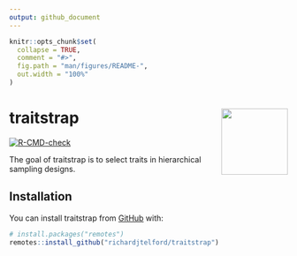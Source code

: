 ```yaml
---
output: github_document
---
```


<!-- README.md is generated from README.Rmd. Please edit that file -->

```r
knitr::opts_chunk$set(
  collapse = TRUE,
  comment = "#>",
  fig.path = "man/figures/README-",
  out.width = "100%"
)
```

# traitstrap <img src="man/figures/Traitstrap_hex.png" align="right" alt="" width="120" />

<!-- badges: start -->
[![R-CMD-check](https://github.com/richardjtelford/traitstrap/workflows/R-CMD-check/badge.svg)](https://github.com/richardjtelford/traitstrap/actions)
<!-- badges: end -->

The goal of traitstrap is to select traits in hierarchical sampling designs.

## Installation

You can install traitstrap from [GitHub](https://github.com/) with:

``` r
# install.packages("remotes")
remotes::install_github("richardjtelford/traitstrap")
```
